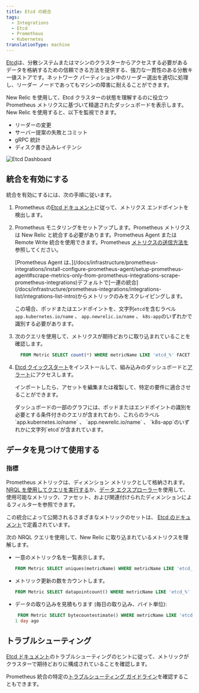 ```yaml
---
title: Etcd の統合
tags:
  - Integrations
  - Etcd
  - Prometheus
  - Kubernetes
translationType: machine
---
```



[Etcd](https://etcd.io/)は、分散システムまたはマシンのクラスターからアクセスする必要があるデータを格納するための信頼できる方法を提供する、強力な一貫性のある分散キー値ストアです。ネットワーク パーティション中のリーダー選出を適切に処理し、リーダー ノードであってもマシンの障害に耐えることができます。

New Relic を使用して、Etcd クラスターの状態を理解するのに役立つ Prometheus メトリクスに基づいて精選されたダッシュボードを表示します。New Relic を使用すると、以下を監視できます。

* リーダーの変更
* サーバー提案の失敗とコミット
* gRPC 統計
* ディスク書き込みレイテンシ

<img
  title="Etcd Dashboard"
  alt="Etcd Dashboard"
  src={kubernetesEtcdDashboard}
/>

## 統合を有効にする

統合を有効にするには、次の手順に従います。

1. Prometheus の[Etcd ドキュメント](https://etcd.io/docs/v3.5/op-guide/monitoring/)に従って、メトリクス エンドポイントを検出します。

2. Prometheus モニタリングをセットアップします。Prometheus メトリクスは New Relic と統合する必要があります。Prometheus Agent または Remote Write 統合を使用できます。Prometheus [メトリクスの送信方法を](/docs/infrastructure/prometheus-integrations/get-started/send-prometheus-metric-data-new-relic/)参照してください。

   <Callout variant="important">
     [Prometheus Agent は、](/docs/infrastructure/prometheus-integrations/install-configure-prometheus-agent/setup-prometheus-agent#scrape-metrics-only-from-prometheus-integrations-scrape-prometheus-integrations)デフォルトで[一連の統合](/docs/infrastructure/prometheus-integrations/integrations-list/integrations-list-intro)からメトリックのみをスクレイピングします。

     この場合、ポッドまたはエンドポイントを、文字列`etcd`を含むラベル`app.kubernetes.io/name` 、 `app.newrelic.io/name` 、 `k8s-app`のいずれかで識別する必要があります。
   </Callout>

3. 次のクエリを使用して、メトリクスが期待どおりに取り込まれていることを確認します。

   ```sql
     FROM Metric SELECT count(*) WHERE metricName LIKE 'etcd_%' FACET metricName LIMIT MAX
   ```

4. [Etcd クイックスタート](https://newrelic.com/instant-observability/etcd)をインストールして、組み込みのダッシュボードと[アラート](/docs/alerts-applied-intelligence/new-relic-alerts/learn-alerts/introduction-alerts/)にアクセスします。

   インポートしたら、アセットを編集または複製して、特定の要件に適合させることができます。

   <Callout variant="important">
     ダッシュボードの一部のグラフには、ポッドまたはエンドポイントの識別を必要とする条件付きのクエリが含まれており、これらのラベル`app.kubernetes.io/name` 、 `app.newrelic.io/name` 、 `k8s-app`のいずれかに文字列`etcd`が含まれています。
   </Callout>

## データを見つけて使用する

### 指標

Prometheus メトリックは、ディメンション メトリックとして格納されます。[NRQL を使用してクエリを実行する](/docs/telemetry-data-platform/get-data/apis/query-metric-data-type/)か、[データ エクスプローラー](/docs/query-your-data/explore-query-data/browse-data/introduction-data-explorer/)を使用して、使用可能なメトリック、ファセット、および関連付けられたディメンションによるフィルターを参照できます。

この統合によって公開されるさまざまなメトリックのセットは、 [Etcd のドキュメント](https://etcd.io/docs/v3.5/metrics/)で定義されています。

次の NRQL クエリを使用して、New Relic に取り込まれているメトリクスを理解します。

* 一意のメトリック名を一覧表示します。

  ```sql
  FROM Metric SELECT uniques(metricName) WHERE metricName LIKE 'etcd_%' LIMIT MAX
  ```

* メトリック更新の数をカウントします。

  ```sql
  FROM Metric SELECT datapointcount() WHERE metricName LIKE 'etcd_%' LIMIT MAX
  ```

* データの取り込みを見積もります (毎日の取り込み、バイト単位):

  ```sql
   FROM Metric SELECT bytecountestimate() WHERE metricName LIKE 'etcd_%' SINCE
  1 day ago
  ```

## トラブルシューティング

[Etcd ドキュメント](https://etcd.io/docs/v3.5/op-guide/monitoring/)のトラブルシューティングのヒントに従って、メトリックがクラスターで期待どおりに構成されていることを確認します。

Prometheus 統合の特定の[トラブルシューティング ガイドライン](/docs/infrastructure/prometheus-integrations/troubleshooting/no-data-appears-prometheus-integration)を確認することもできます。